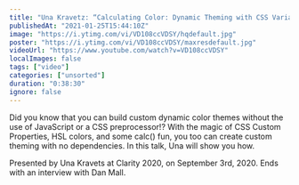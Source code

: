 ```yaml
---
title: "Una Kravetz: “Calculating Color: Dynamic Theming with CSS Variables” — Clarity 2020"
publishedAt: "2021-01-25T15:44:10Z"
image: "https://i.ytimg.com/vi/VD108ccVDSY/hqdefault.jpg"
poster: "https://i.ytimg.com/vi/VD108ccVDSY/maxresdefault.jpg"
videoUrl: "https://www.youtube.com/watch?v=VD108ccVDSY"
localImages: false
tags: ["video"]
categories: ["unsorted"]
duration: "0:38:30"
ignore: false
---
```

Did you know that you can build custom dynamic color themes without the use of JavaScript or a CSS preprocessor!? With the magic of CSS Custom Properties, HSL colors, and some calc() fun, you too can create custom theming with no dependencies. In this talk, Una will show you how.

Presented by Una Kravets at Clarity 2020, on September 3rd, 2020. Ends with an interview with Dan Mall.
